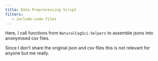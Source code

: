 ```yaml
---
title: Data Preprocessing Script
filters:
   - include-code-files
---
```


Here, I call functions  from `NaturalCogSci.helpers` to assemble jsons into anonymised csv files.

Since I don't share the original json and csv files this is not relevant for anyone but me really.



```.python
```